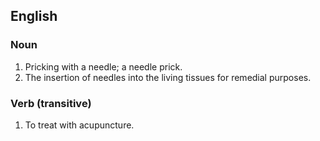 ==English==
===Noun===
#Pricking with a needle; a needle prick.
#The insertion of needles into the living tissues for remedial purposes.

===Verb (transitive)===
#To treat with acupuncture.
